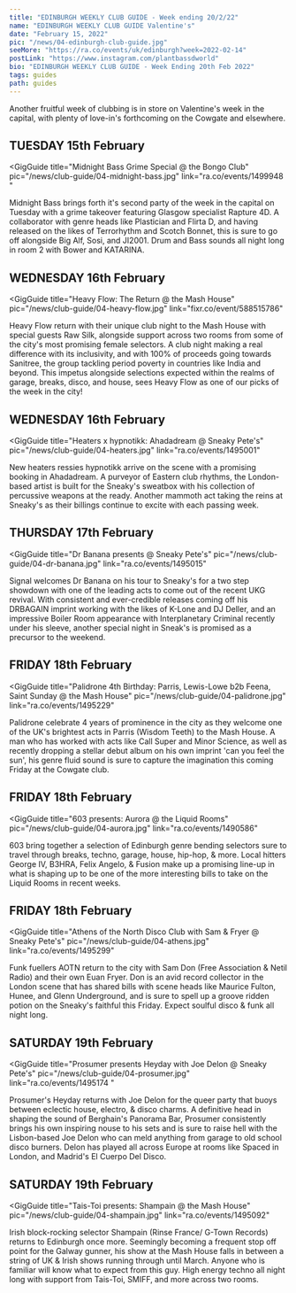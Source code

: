 ---
title: "EDINBURGH WEEKLY CLUB GUIDE - Week ending 20/2/22"
name: "EDINBURGH WEEKLY CLUB GUIDE Valentine's"
date: "February 15, 2022"
pic: "/news/04-edinburgh-club-guide.jpg"
seeMore: "https://ra.co/events/uk/edinburgh?week=2022-02-14"
postLink: "https://www.instagram.com/plantbassdworld"
bio: "EDINBURGH WEEKLY CLUB GUIDE - Week Ending 20th Feb 2022"
tags: guides
path: guides
---

Another fruitful week of clubbing is in store on Valentine's week in the capital, with plenty of love-in's forthcoming on the Cowgate and elsewhere.

## TUESDAY 15th February

<GigGuide
  title="Midnight Bass Grime Special @ the Bongo Club"
  pic="/news/club-guide/04-midnight-bass.jpg"
  link="ra.co/events/1499948 "
>
  Midnight Bass brings forth it's second party of the week in the capital on Tuesday with a grime
  takeover featuring Glasgow specialist Rapture 4D. A collaborator with genre heads like Plastician
  and Flirta D, and having released on the likes of Terrorhythm and Scotch Bonnet, this is sure to
  go off alongside Big Alf, Sosi, and JI2001. Drum and Bass sounds all night long in room 2 with
  Bower and KATARINA.
</GigGuide>

## WEDNESDAY 16th February

<GigGuide
  title="Heavy Flow: The Return @ the Mash House"
  pic="/news/club-guide/04-heavy-flow.jpg"
  link="fixr.co/event/588515786"
>
  Heavy Flow return with their unique club night to the Mash House with special guests Raw Silk,
  alongside support across two rooms from some of the city's most promising female selectors. A club
  night making a real difference with its inclusivity, and with 100% of proceeds going towards
  Sanitree, the group tackling period poverty in countries like India and beyond. This impetus
  alongside selections expected within the realms of garage, breaks, disco, and house, sees Heavy
  Flow as one of our picks of the week in the city!
</GigGuide>

## WEDNESDAY 16th February

<GigGuide
  title="Heaters x hypnotikk: Ahadadream @ Sneaky Pete's"
  pic="/news/club-guide/04-heaters.jpg"
  link="ra.co/events/1495001"
>
  New heaters ressies hypnotikk arrive on the scene with a promising booking in Ahadadream. A
  purveyor of Eastern club rhythms, the London-based artist is built for the Sneaky's sweatbox with
  his collection of percussive weapons at the ready. Another mammoth act taking the reins at
  Sneaky's as their billings continue to excite with each passing week.
</GigGuide>

## THURSDAY 17th February

<GigGuide
  title="Dr Banana presents @ Sneaky Pete's"
  pic="/news/club-guide/04-dr-banana.jpg"
  link="ra.co/events/1495015"
>
  Signal welcomes Dr Banana on his tour to Sneaky's for a two step showdown with one of the leading
  acts to come out of the recent UKG revival. With consistent and ever-credible releases coming off
  his DRBAGAIN imprint working with the likes of K-Lone and DJ Deller, and an impressive Boiler Room
  appearance with Interplanetary Criminal recently under his sleeve, another special night in
  Sneak's is promised as a precursor to the weekend.
</GigGuide>

## FRIDAY 18th February

<GigGuide
  title="Palidrone 4th Birthday: Parris, Lewis-Lowe b2b Feena, Saint Sunday @ the Mash House"
  pic="/news/club-guide/04-palidrone.jpg"
  link="ra.co/events/1495229"
>
  Palidrone celebrate 4 years of prominence in the city as they welcome one of the UK's brightest
  acts in Parris (Wisdom Teeth) to the Mash House. A man who has worked with acts like Call Super
  and Minor Science, as well as recently dropping a stellar debut album on his own imprint 'can you
  feel the sun', his genre fluid sound is sure to capture the imagination this coming Friday at the
  Cowgate club.
</GigGuide>

## FRIDAY 18th February

<GigGuide
  title="603 presents: Aurora @ the Liquid Rooms"
  pic="/news/club-guide/04-aurora.jpg"
  link="ra.co/events/1490586"
>
  603 bring together a selection of Edinburgh genre bending selectors sure to travel through breaks,
  techno, garage, house, hip-hop, & more. Local hitters George IV, B3HRA, Felix Angelo, & Fusion
  make up a promising line-up in what is shaping up to be one of the more interesting bills to take
  on the Liquid Rooms in recent weeks.
</GigGuide>

## FRIDAY 18th February

<GigGuide
  title="Athens of the North Disco Club with Sam & Fryer @ Sneaky Pete's"
  pic="/news/club-guide/04-athens.jpg"
  link="ra.co/events/1495299"
>
  Funk fuellers AOTN return to the city with Sam Don (Free Association & Netil Radio) and their own
  Euan Fryer. Don is an avid record collector in the London scene that has shared bills with scene
  heads like Maurice Fulton, Hunee, and Glenn Underground, and is sure to spell up a groove ridden
  potion on the Sneaky's faithful this Friday. Expect soulful disco & funk all night long.
</GigGuide>

## SATURDAY 19th February

<GigGuide
  title="Prosumer presents Heyday with Joe Delon @ Sneaky Pete's"
  pic="/news/club-guide/04-prosumer.jpg"
  link="ra.co/events/1495174 "
>
  Prosumer's Heyday returns with Joe Delon for the queer party that buoys between eclectic house,
  electro, & disco charms. A definitive head in shaping the sound of Berghain's Panorama Bar,
  Prosumer consistently brings his own inspiring nouse to his sets and is sure to raise hell with
  the Lisbon-based Joe Delon who can meld anything from garage to old school disco burners. Delon
  has played all across Europe at rooms like Spaced in London, and Madrid's El Cuerpo Del Disco.
</GigGuide>

## SATURDAY 19th February

<GigGuide
  title="Tais-Toi presents: Shampain @ the Mash House"
  pic="/news/club-guide/04-shampain.jpg"
  link="ra.co/events/1495092"
>
  Irish block-rocking selector Shampain (Rinse France/ G-Town Records) returns to Edinburgh once
  more. Seemingly becoming a frequent stop off point for the Galway gunner, his show at the Mash
  House falls in between a string of UK & Irish shows running through until March. Anyone who is
  familiar will know what to expect from this guy. High energy techno all night long with support
  from Tais-Toi, SMIFF, and more across two rooms.
</GigGuide>

